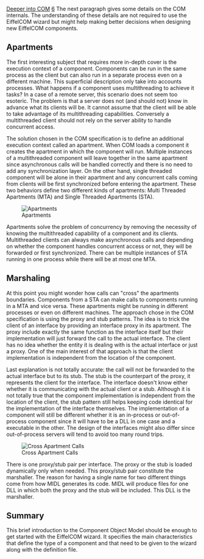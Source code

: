 [[Property:title|Deeper into COM]]
[[Property:weight|6]]
The next paragraph gives some details on the COM internals. The understanding of these details are not required to use the EiffelCOM wizard but might help making better decisions when designing new EiffelCOM components. 

==Apartments==
The first interesting subject that requires more in-depth cover is the execution context of a component. Components can be run in the same process as the client but can also run in a separate process even on a different machine. 
This superficial description only take into accounts processes. What happens if a component uses multithreading to achieve it tasks? In a case of a remote server, this scenario does not seem too esoteric. The problem is that a server does not (and should not) know in advance what its clients will be. It cannot assume that the client will be able to take advantage of its multithreading capabilities. Conversely a multithreaded client should not rely on the server ability to handle concurrent access. 

The solution chosen in the COM specification is to define an additional execution context called an apartment. When COM loads a component it creates the apartment in which the component will run. Multiple instances of a multithreaded component will leave together in the same apartment since asynchronous calls will be handled correctly and there is no need to add any synchronization layer. On the other hand, single threaded component will be alone in their apartment and any concurrent calls coming from clients will be first synchronized before entering the apartment. These two behaviors define two different kinds of apartments: Multi Threaded Apartments (MTA) and Single Threaded Apartments (STA). 
<div>  [[Image:com-2|Apartments]]  </div>Apartments solve the problem of concurrency by removing the necessity of knowing the multithreaded capability of a component and its clients. Multithreaded clients can always make asynchronous calls and depending on whether the component handles concurrent access or not, they will be forwarded or first synchronized. There can be multiple instances of STA running in one process while there will be at most one MTA. <span id="marshalling"></span> 
==Marshaling==
At this point you might wonder how calls can "cross" the apartments boundaries. Components from a STA can make calls to components running in a MTA and vice versa. These apartments might be running in different processes or even on different machines. The approach chose in the COM specification is using the proxy and stub patterns. 
The idea is to trick the client of an interface by providing an interface proxy in its apartment. The proxy include exactly the same function as the interface itself but their implementation will just forward the call to the actual interface. The client has no idea whether the entity it is dealing with is the actual interface or just a proxy. One of the main interest of that approach is that the client implementation is independent from the location of the component. 

Last explanation is not totally accurate: the call will not be forwarded to the actual interface but to its stub. The stub is the counterpart of the proxy, it represents the client for the interface. The interface doesn't know either whether it is communicating with the actual client or a stub. Although it is not totally true that the component implementation is independent from the location of the client, the stub pattern still helps keeping code identical for the implementation of the interface themselves. The implementation of a component will still be different whether it is an in-process or out-of-process component since it will have to be a DLL in one case and a executable in the other. The design of the interfaces might also differ since out-of-process servers will tend to avoid too many round trips. 
<div>  [[Image:com-3|Cross Apartment Calls]]  </div>There is one proxy/stub pair per interface. The proxy or the stub is loaded dynamically only when needed. This proxy/stub pair constitute the marshaller. The reason for having a single name for two different things come from how MIDL generates its code. MIDL will produce files for one DLL in which both the proxy and the stub will be included. This DLL is the marshaller. <div> 
==Summary==
This brief introduction to the Component Object Model should be enough to get started with the EiffelCOM wizard. It specifies the main characteristics that define the type of a component and that need to be given to the wizard along with the definition file. </div>
{{seealso|
[[EiffelCOM Wizard|EiffelCOM wizard]]  <br/>
[[EiffelCOM Library| EiffelCOM library]]  <br/>
[[Generalities| Generalities]]  <br/>
[[Deeper into COM| Deeper into COM]]  <br/>
[[COM Interfaces| COM Interfaces]]  <br/>
[[Coclass| Coclasses]]  <br/>
[[The Component Location| Component Location]]  <br/>
[[Access Type| Access Type]]  }}




